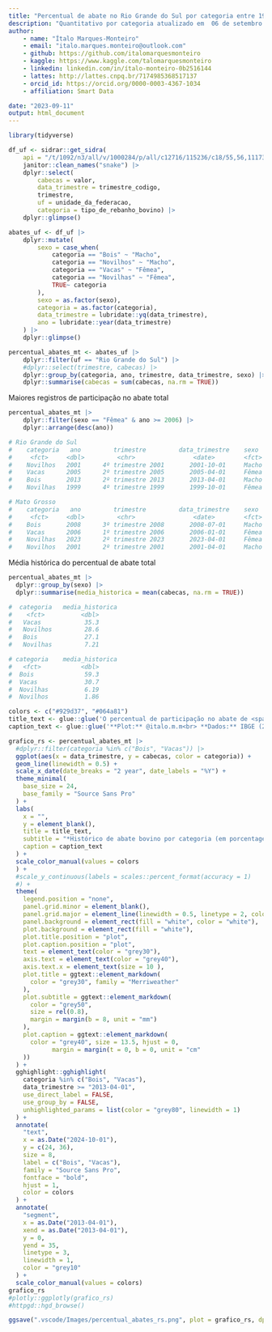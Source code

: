 ```yaml
---
title: "Percentual de abate no Rio Grande do Sul por categoria entre 1997 a 2023"
description: "Quantitativo por categoria atualizado em  06 de setembro de 2023 pelo IBGE"
author: 
    - name: "Ítalo Marques-Monteiro"
    - email: "italo.marques.monteiro@outlook.com"
    - github: https://github.com/italomarquesmonteiro
    - kaggle: https://www.kaggle.com/talomarquesmonteiro
    - linkedin: linkedin.com/in/ítalo-monteiro-0b2516144
    - lattes: http://lattes.cnpq.br/7174985368517137
    - orcid_id: https://orcid.org/0000-0003-4367-1034
    - affiliation: Smart Data  

date: "2023-09-11"
output: html_document
---
```




```r
library(tidyverse)
```


```r
df_uf <- sidrar::get_sidra(
    api = "/t/1092/n3/all/v/1000284/p/all/c12716/115236/c18/55,56,111734,111735/c12529/118225/d/v1000284%202") |>
    janitor::clean_names("snake") |>
    dplyr::select(
        cabecas = valor,
        data_trimestre = trimestre_codigo,
        trimestre,
        uf = unidade_da_federacao,
        categoria = tipo_de_rebanho_bovino) |>
    dplyr::glimpse()
```

```r
abates_uf <- df_uf |>
    dplyr::mutate(
        sexo = case_when(
            categoria == "Bois" ~ "Macho",
            categoria == "Novilhos" ~ "Macho",
            categoria == "Vacas" ~ "Fêmea",
            categoria == "Novilhas" ~ "Fêmea",
            TRUE~ categoria
        ),
        sexo = as.factor(sexo),
        categoria = as.factor(categoria),
        data_trimestre = lubridate::yq(data_trimestre),
        ano = lubridate::year(data_trimestre)
    ) |>
    dplyr::glimpse()
```

```r
percentual_abates_mt <- abates_uf |>
    dplyr::filter(uf == "Rio Grande do Sul") |>
    #dplyr::select(trimestre, cabecas) |>
    dplyr::group_by(categoria, ano, trimestre, data_trimestre, sexo) |>
    dplyr::summarise(cabecas = sum(cabecas, na.rm = TRUE))
```

Maiores registros de participação no abate total
```r
percentual_abates_mt |>
    dplyr::filter(sexo == "Fêmea" & ano >= 2006) |>
    dplyr::arrange(desc(ano))

# Rio Grande do Sul
#    categoria   ano         trimestre         data_trimestre    sexo   cabecas
#     <fct>     <dbl>         <chr>                <date>        <fct>   <dbl>
#    Novilhos   2001      4º trimestre 2001       2001-10-01     Macho    50.2
#    Vacas      2005      2º trimestre 2005       2005-04-01     Fêmea    44.7
#    Bois       2013      2º trimestre 2013       2013-04-01     Macho    37.1
#    Novilhas   1999      4º trimestre 1999       1999-10-01     Fêmea    16.5

# Mato Grosso
#    categoria   ano         trimestre         data_trimestre    sexo   cabecas
#     <fct>     <dbl>         <chr>                <date>        <fct>   <dbl>
#    Bois       2008      3º trimestre 2008       2008-07-01     Macho    73.0
#    Vacas      2006      1º trimestre 2006       2006-01-01     Fêmea    47.7
#    Novilhas   2023      2º trimestre 2023       2023-04-01     Fêmea    22.2
#    Novilhos   2001      2º trimestre 2001       2001-04-01     Macho    21.9
```

Média histórica do percentual de abate total
```r
percentual_abates_mt |>
  dplyr::group_by(sexo) |>
  dplyr::summarise(media_historica = mean(cabecas, na.rm = TRUE))

#  categoria   media_historica
#    <fct>          <dbl>
#   Vacas            35.3
#   Novilhos         28.6
#   Bois             27.1
#   Novilhas         7.21

# categoria    media_historica
#   <fct>           <dbl>
#  Bois              59.3
#  Vacas             30.7
#  Novilhas          6.19
#  Novilhos          1.86
```


```r
colors <- c("#929d37", "#064a81")
title_text <- glue::glue('O percentual de participação no abate de <span style = "color:{colors[2]}">**vacas**</span> é superior<br> ao abate de <span style = "color:{colors[1]}">**bois**</span> há 10 anos no Rio Grande do Sul')
caption_text <- glue::glue('**Plot:** @italo.m.m<br> **Dados:** IBGE (2023)<br> **Nota:** <span style = "color:{colors[1]}">**Bois**</span> - bovino macho adulto, com 2 anos de idade ou mais. Inclui o macho não castrado (touro). <span style = "color:{colors[2]}">**Vacas**</span> - bovino fêmea adulta, com 2 anos de idade ou mais, independente de já ter parido ou não<br> Os dados são oriundos de estabelecimentos que estão sob inspeção sanitária federal, estadual ou municipal')

grafico_rs <- percentual_abates_mt |>
  #dplyr::filter(categoria %in% c("Bois", "Vacas")) |>
  ggplot(aes(x = data_trimestre, y = cabecas, color = categoria)) +
  geom_line(linewidth = 0.5) +
  scale_x_date(date_breaks = "2 year", date_labels = "%Y") +
  theme_minimal(
    base_size = 24,
    base_family = "Source Sans Pro"
  ) +
  labs(
    x = "",
    y = element_blank(),
    title = title_text,
    subtitle = "*Histórico de abate bovino por categoria (em porcentagem)*",
    caption = caption_text
  ) +
  scale_color_manual(values = colors
  ) +
  #scale_y_continuous(labels = scales::percent_format(accuracy = 1)
  #) +
  theme(
    legend.position = "none",
    panel.grid.minor = element_blank(),
    panel.grid.major = element_line(linewidth = 0.5, linetype = 2, color = "grey85"), # nolint
    panel.background = element_rect(fill = "white", color = "white"),
    plot.background = element_rect(fill = "white"),
    plot.title.position = "plot",
    plot.caption.position = "plot",
    text = element_text(color = "grey30"),
    axis.text = element_text(color = "grey40"),
    axis.text.x = element_text(size = 10 ),
    plot.title = ggtext::element_markdown(
      color = "grey30", family = "Merriweather"
    ),
    plot.subtitle = ggtext::element_markdown(
      color = "grey50",
      size = rel(0.8),
      margin = margin(b = 8, unit = "mm")
    ),
    plot.caption = ggtext::element_markdown(
      color = "grey40", size = 13.5, hjust = 0,
            margin = margin(t = 0, b = 0, unit = "cm"
    ))
  ) +
  gghighlight::gghighlight(
    categoria %in% c("Bois", "Vacas"),
    data_trimestre >= "2013-04-01",
    use_direct_label = FALSE,
    use_group_by = FALSE,
    unhighlighted_params = list(color = "grey80", linewidth = 1)
  ) +
  annotate(
    "text",
    x = as.Date("2024-10-01"),
    y = c(24, 36),
    size = 8,
    label = c("Bois", "Vacas"),
    family = "Source Sans Pro",
    fontface = "bold",
    hjust = 1,
    color = colors
  ) +
  annotate(
    "segment",
    x = as.Date("2013-04-01"),
    xend = as.Date("2013-04-01"),
    y = 0,
    yend = 35,
    linetype = 3,
    linewidth = 1,
    color = "grey10"
  ) +
  scale_color_manual(values = colors)
grafico_rs
#plotly::ggplotly(grafico_rs)
#httpgd::hgd_browse()
```


```r
ggsave(".vscode/Images/percentual_abates_rs.png", plot = grafico_rs, dpi = 1200, width = 17, height = 9)
```